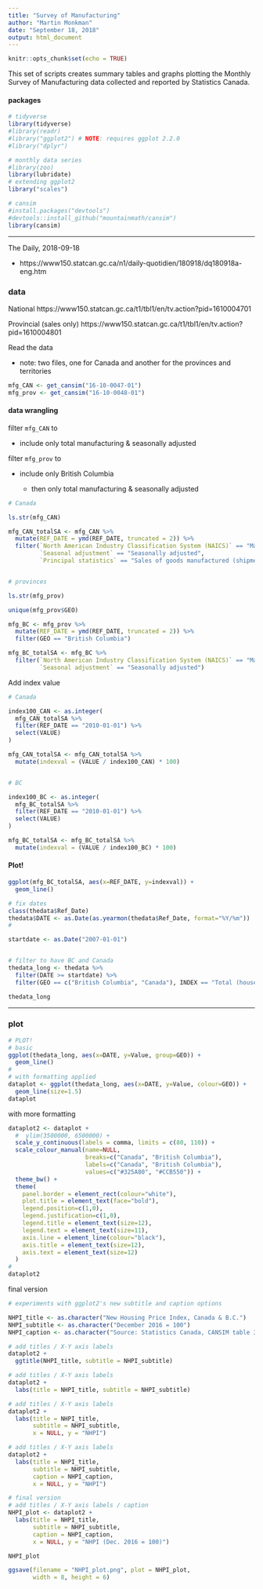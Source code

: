 ```yaml
---
title: "Survey of Manufacturing"
author: "Martin Monkman"
date: "September 18, 2018"
output: html_document
---
```


```r
knitr::opts_chunk$set(echo = TRUE)
```


This set of scripts creates summary tables and graphs plotting the Monthly Survey of Manufacturing data collected and reported by Statistics Canada.

#### packages

```r

# tidyverse
library(tidyverse)
#library(readr)
#library("ggplot2") # NOTE: requires ggplot 2.2.0 
#library("dplyr")

# monthly data series
#library(zoo)
library(lubridate)
# extending ggplot2
library("scales")

# cansim
#install.packages("devtools")
#devtools::install_github("mountainmath/cansim")
library(cansim)

```

---

The Daily, 2018-09-18

* https://www150.statcan.gc.ca/n1/daily-quotidien/180918/dq180918a-eng.htm 


### data

National
https://www150.statcan.gc.ca/t1/tbl1/en/tv.action?pid=1610004701

Provincial (sales only)
https://www150.statcan.gc.ca/t1/tbl1/en/tv.action?pid=1610004801


Read the data

* note: two files, one for Canada and another for the provinces and territories

```r

mfg_CAN <- get_cansim("16-10-0047-01")
mfg_prov <- get_cansim("16-10-0048-01")


```


#### data wrangling

filter `mfg_CAN` to

* include only total manufacturing & seasonally adjusted


filter `mfg_prov` to 

* include only British Columbia

  - then only total manufacturing & seasonally adjusted



```r

# Canada

ls.str(mfg_CAN)

mfg_CAN_totalSA <- mfg_CAN %>%
  mutate(REF_DATE = ymd(REF_DATE, truncated = 2)) %>%
  filter(`North American Industry Classification System (NAICS)` == "Manufacturing",
         `Seasonal adjustment` == "Seasonally adjusted",
         `Principal statistics` == "Sales of goods manufactured (shipments)")


# provinces

ls.str(mfg_prov)

unique(mfg_prov$GEO)

mfg_BC <- mfg_prov %>%
  mutate(REF_DATE = ymd(REF_DATE, truncated = 2)) %>%
  filter(GEO == "British Columbia")

mfg_BC_totalSA <- mfg_BC %>%
  filter(`North American Industry Classification System (NAICS)` == "Manufacturing",
         `Seasonal adjustment` == "Seasonally adjusted")


```


Add index value


```r

# Canada

index100_CAN <- as.integer(
  mfg_CAN_totalSA %>%
  filter(REF_DATE == "2010-01-01") %>%
  select(VALUE)
)

mfg_CAN_totalSA <- mfg_CAN_totalSA %>%
  mutate(indexval = (VALUE / index100_CAN) * 100)


# BC

index100_BC <- as.integer(
  mfg_BC_totalSA %>%
  filter(REF_DATE == "2010-01-01") %>%
  select(VALUE)
)

mfg_BC_totalSA <- mfg_BC_totalSA %>%
  mutate(indexval = (VALUE / index100_BC) * 100)

```



#### Plot!


```r

ggplot(mfg_BC_totalSA, aes(x=REF_DATE, y=indexval)) + 
  geom_line()

```






```r


# fix dates
class(thedata$Ref_Date)
thedata$DATE <- as.Date(as.yearmon(thedata$Ref_Date, format="%Y/%m"))
#

startdate <- as.Date("2007-01-01")


# filter to have BC and Canada
thedata_long <- thedata %>%
  filter(DATE >= startdate) %>%
  filter(GEO == c("British Columbia", "Canada"), INDEX == "Total (house and land)")

thedata_long


```

--- 

### plot


```r
# PLOT!
# basic
ggplot(thedata_long, aes(x=DATE, y=Value, group=GEO)) + 
  geom_line()
#
# with formatting applied
dataplot <- ggplot(thedata_long, aes(x=DATE, y=Value, colour=GEO)) + 
  geom_line(size=1.5) 
dataplot

```

with more formatting

```r

dataplot2 <- dataplot +
  #  ylim(3500000, 6500000) +
  scale_y_continuous(labels = comma, limits = c(80, 110)) +
  scale_colour_manual(name=NULL,
                      breaks=c("Canada", "British Columbia"),
                      labels=c("Canada", "British Columbia"), 
                      values=c("#325A80", "#CCB550")) +
  theme_bw() +
  theme(
    panel.border = element_rect(colour="white"),
    plot.title = element_text(face="bold"),
    legend.position=c(1,0), 
    legend.justification=c(1,0),
    legend.title = element_text(size=12),
    legend.text = element_text(size=11),
    axis.line = element_line(colour="black"),
    axis.title = element_text(size=12),
    axis.text = element_text(size=12)
  )
#
dataplot2 

```

final version

```r

# experiments with ggplot2's new subtitle and caption options

NHPI_title <- as.character("New Housing Price Index, Canada & B.C.")
NHPI_subtitle <- as.character("December 2016 = 100")
NHPI_caption <- as.character("Source: Statistics Canada, CANSIM table 327-0056")

# add titles / X-Y axis labels
dataplot2 +
  ggtitle(NHPI_title, subtitle = NHPI_subtitle)

# add titles / X-Y axis labels
dataplot2 +
  labs(title = NHPI_title, subtitle = NHPI_subtitle)

# add titles / X-Y axis labels
dataplot2 +
  labs(title = NHPI_title,
       subtitle = NHPI_subtitle,
       x = NULL, y = "NHPI")

# add titles / X-Y axis labels
dataplot2 +
  labs(title = NHPI_title,
       subtitle = NHPI_subtitle,
       caption = NHPI_caption, 
       x = NULL, y = "NHPI") 

# final version
# add titles / X-Y axis labels / caption
NHPI_plot <- dataplot2 +
  labs(title = NHPI_title,
       subtitle = NHPI_subtitle,
       caption = NHPI_caption, 
       x = NULL, y = "NHPI (Dec. 2016 = 100)") 

NHPI_plot

ggsave(filename = "NHPI_plot.png", plot = NHPI_plot,
       width = 8, height = 6)

```



